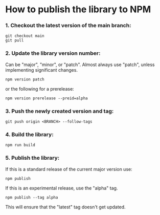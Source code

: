 <Meta title="Documentation/How to publish to NPM" />

# How to publish the library to NPM

### 1. Checkout the latest version of the main branch:
```
git checkout main
git pull
```

### 2. Update the library version number:
Can be "major", "minor", or "patch". Almost always use "patch", unless implementing significant changes.
```
npm version patch
```
or the following for a prerelease:
```
npm version prerelease --preid=alpha
```

### 3. Push the newly created version and tag:
```
git push origin <BRANCH> --follow-tags
```

### 4. Build the library:
```
npm run build
```

### 5. Publish the library:
If this is a standard release of the current major version use:
```
npm publish
```
If this is an experimental release, use the "alpha" tag.
```
npm publish --tag alpha
```
This will ensure that the "latest" tag doesn't get updated.

